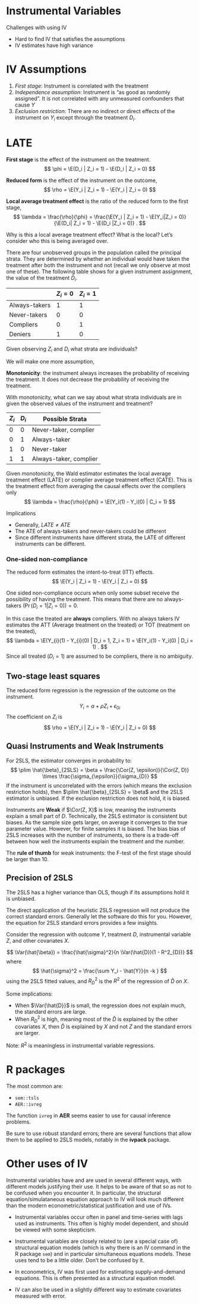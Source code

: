 # Instrumental Variables

Challenges with using IV

-   Hard to find IV that satisfies the assumptions
-   IV estimates have high variance

# IV Assumptions

1.  *First stage*: Instrument is correlated with the treatment
2.  *Independence assumption*: Instrument is "as good as randomly assigned".
    It is not correlated with any unmeasured confounders that cause $Y$
3.  *Exclusion restriction*: There are no indirect or direct effects of the 
    instrument on $Y_i$ except through the treatment $D_i$.
    
# LATE

**First stage** is the effect of the instrument on the treatment.
$$
\phi = \E(D_i | Z_i = 1) - \E(D_i | Z_i = 0)
$$

**Reduced form** is the effect of the instrument on the outcome,
$$
\rho = \E(Y_i | Z_i = 1) - \E(Y_i | Z_i = 0)
$$

**Local average treatment effect** is the ratio of the reduced form to the first stage,
$$
\lambda = \frac{\rho}{\phi} = \frac{\E(Y_i | Z_i = 1) - \E(Y_i|Z_i = 0)}{\E(D_i| Z_i = 1) - \E(D_i |Z_i = 0)} .
$$

Why is this a local average treatment effect? What is the local? 
Let's consider who this is being averaged over.

There are four unobserved groups in the population called the principal strata.
They are determined by whether an individual would have taken the treatment 
after both the instrument and not (recall we only observe at most one of these).
The following table shows for a given instrument assignment, the value of the treatment $D_i$.

|               | $Z_i = 0$  | $Z_i = 1$ |
|---------------|------------|-----------|
| Always-takers | 1          | 1         |
| Never-takers  | 0          | 0         |
| Compliers     | 0          | 1         |
| Deniers       | 1          | 0         |

Given observing $Z_i$ and $D_i$ what strata are individuals?

We will make one more assumption,

**Monotonicity**: the instrument always increases the probability of receiving
the treatment. It does not decrease the probability of receiving the treatment.

With monotonicity, what can we say about what strata individuals are in 
given the observed values of the instrument and treatment?

| $Z_i$ | $D_i$ | Possible Strata        |
|-------|-------|------------------------|
| 0     | 0     | Never-taker, complier  |
| 0     | 1     | Always-taker           |
| 1     | 0     | Never-taker            |
| 1     | 1     | Always-taker, complier |

Given monotonicity, the Wald estimator estimates the local average treatment effect (LATE) or complier average treatment effect (CATE). 
This is the treatment effect from averaging the causal effects over the compliers only
$$
\lambda = \frac{\rho}{\phi} = \E(Y_i(1) - Y_i(0) | C_i = 1)
$$

Implications

-   Generally, $LATE \neq ATE$
-   The ATE of always-takers and never-takers could be different
-   Since different instruments have different strata, the LATE of different instruments can be different.

### One-sided non-compliance

The reduced form estimates the intent-to-treat (ITT) effects.
$$
\E(Y_i | Z_i = 1) - \E(Y_i | Z_i = 0)
$$

One sided non-compliance occurs when only some subset receive the possibility of having the treatment.
This means that there are no always-takers ($\Pr(D_i = 1 | Z_i = 0)) = 0$.

In this case the treated are **always** compliers.
With no always takers IV estimates the ATT (Average treatment on the treated) or TOT (treatment on the treated),
$$
\lambda = \E(Y_{i}(1) - Y_{i}(0) | D_i = 1, Z_i = 1) = \E(Y_i(1) - Y_i(0) | D_i = 1) .
$$
Since all treated ($D_i = 1$) are assumed to be compliers, there is no ambiguity.

## Two-stage least squares

The reduced form regression is the regression of the outcome on the instrument.
$$
Y_i = \alpha + \rho Z_i + \epsilon_{0i}
$$
The coefficient on $Z_i$ is
$$
\rho = \E(Y_i | Z_i = 1) - \E(Y_i | Z_i = 0)
$$


## Quasi Instruments and Weak Instruments

For 2SLS, the estimator converges in probability to:
$$
\plim \hat{\beta}_{2SLS} = \beta + \frac{\Cor(Z, \epsilon)}{\Cor(Z, D)} \times \frac{\sigma_{\epsilon}}{\sigma_{D}}
$$
If the instrument is uncorrelated with the errors (which means the exclusion restriction holds), then $\plim \hat{\beta}_{2SLS} = \beta$ and the 2SLS 
estimator is unbiased.
If the exclusion restriction does not hold, it is biased.

Instruments are **Weak** if $\Cor(Z, X)$ is low, meaning the instruments explain a small part of $D$.
Technically, the 2SLS estimator is consistent but biases.
As the sample size gets larger, on average it converges to the true parameter value.
However, for finite samples it is biased.
The bias bias of 2SLS increases with the number of instruments, so there is a trade-off between how well the instruments explain the treatment and the number.

The **rule of thumb** for weak instruments: the F-test of the first stage should be larger than 10.

## Precision of 2SLS

The 2SLS has a higher variance than OLS, though if its assumptions hold it is unbiased.

The direct application of the heuristic 2SLS regression will not produce the 
correct standard errors. Generally let the software do this for you.
However, the equation for 2SLS standard errors provides a few insights.

Consider the regression with outcome $Y$, treatment $D$, instrumental variable $Z$, and other covariates $X$.

$$
\Var(\hat{\beta}) = \frac{\hat{\sigma}^2}{n \Var(\hat{D})(1 - R^2_{D})}
$$
where
$$
\hat{\sigma}^2 = \frac{\sum Y_i - \hat{Y}}{n -k }
$$
using the 2SLS fitted values, 
and $R^2_{D}$ is the $R^2$ of the regression of $\hat{D}$ on $X$.

Some implications:

-   When $\Var{\hat{D}}$ is small, the regression does not explain much, 
    the standard errors are large.
-   When $R^{2}_{D}$ is high, meaning most of the $\hat{D}$ is explained
    by the other covariates $X$, then $\hat{D}$ is explained by $X$ and
    not $Z$ and the standard errors are larger.
    
Note: $R^2$ is meaningless in instrumental variable regressions.

# R packages

The most common are:

- `sem::tsls`
- `AER::ivreg`

The function `ivreg` in **AER** seems easier to use for causal inference problems.

Be sure to use robust standard errors; there are several functions that allow them to be applied to 2SLS models, notably in the **ivpack** package.


# Other uses of IV

Instrumental variables have and are used in several different ways, with
different models justifying their use. It helps to be aware of that so 
as not to be confused when you encounter it.
In particular, the structural equation/simulataneous equation approach to 
IV will look much different than the modern econometric/statistical 
justification and use of IVs.

-   Instrumental variables occur often in panel and time-series with
    lags used as instruments. This often is highly model dependent, 
    and should be viewed with some skepticism.

-   Instrumental variables are closely related to (are a special case of)
    structural equation models (which is why there is an IV command in the 
    R package `sem`) and in particular simultaneous
    equations models. These uses tend to be a little older. Don't be confused
    by it.
    
-   In econometrics, IV was first used for estimating supply-and-demand equations.
    This is often presented as a structural equation model.

-   IV can also be used in a slightly different way to estimate covariates 
    measured with error.

